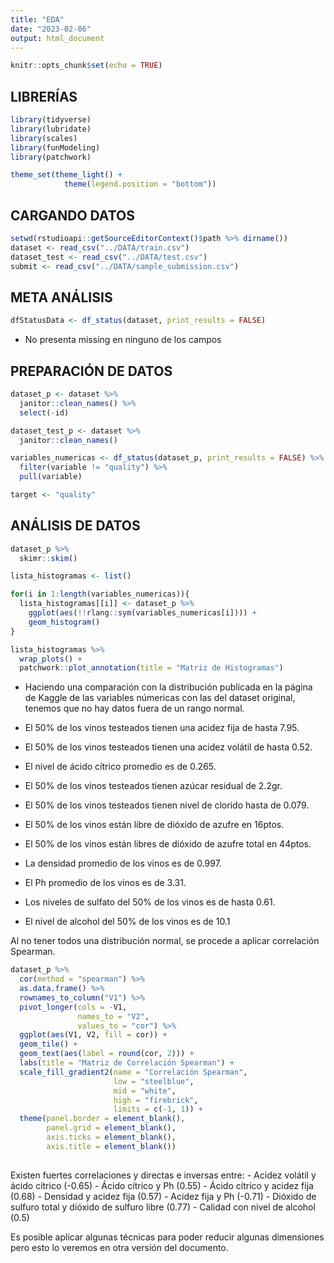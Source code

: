 ```yaml
---
title: "EDA"
date: "2023-02-06"
output: html_document
---
```


```r
knitr::opts_chunk$set(echo = TRUE)
```

## LIBRERÍAS

```r
library(tidyverse)
library(lubridate)
library(scales)
library(funModeling)
library(patchwork)

theme_set(theme_light() + 
            theme(legend.position = "bottom"))
```

## CARGANDO DATOS

```r
setwd(rstudioapi::getSourceEditorContext()$path %>% dirname())
dataset <- read_csv("../DATA/train.csv")
dataset_test <- read_csv("../DATA/test.csv")
submit <- read_csv("../DATA/sample_submission.csv")
```

## META ANÁLISIS

```r
dfStatusData <- df_status(dataset, print_results = FALSE)
```

- No presenta missing en ninguno de los campos

## PREPARACIÓN DE DATOS

```r
dataset_p <- dataset %>% 
  janitor::clean_names() %>% 
  select(-id)

dataset_test_p <- dataset %>% 
  janitor::clean_names()

variables_numericas <- df_status(dataset_p, print_results = FALSE) %>% 
  filter(variable != "quality") %>% 
  pull(variable)

target <- "quality"
```

## ANÁLISIS DE DATOS

```r
dataset_p %>% 
  skimr::skim()

lista_histogramas <- list()

for(i in 1:length(variables_numericas)){
  lista_histogramas[[i]] <- dataset_p %>% 
    ggplot(aes(!!rlang::sym(variables_numericas[i]))) + 
    geom_histogram()
}

lista_histogramas %>% 
  wrap_plots() + 
  patchwork::plot_annotation(title = "Matriz de Histogramas")

```

- Haciendo una comparación con la distribución publicada en la página de Kaggle de las variables númericas con las del dataset original, tenemos que no hay datos fuera de un rango normal.

- El 50% de los vinos testeados tienen una acidez fija de hasta 7.95.
- El 50% de los vinos testeados tienen una acidez volátil de hasta 0.52.
- El nivel de ácido cítrico promedio es de 0.265.
- El 50% de los vinos testeados tienen azúcar residual de 2.2gr.
- El 50% de los vinos testeados tienen nivel de clorido hasta de 0.079.
- El 50% de los vinos están libre de dióxido de azufre en 16ptos.
- El 50% de los vinos están libres de dióxido de azufre total en 44ptos.
- La densidad promedio de los vinos es de 0.997.
- El Ph promedio de los vinos es de 3.31.
- Los niveles de sulfato del 50% de los vinos es de hasta 0.61.
- El nivel de alcohol del 50% de los vinos es de 10.1

Al no tener todos una distribución normal, se procede a aplicar correlación Spearman.

```r
dataset_p %>% 
  cor(method = "spearman") %>% 
  as.data.frame() %>% 
  rownames_to_column("V1") %>% 
  pivot_longer(cols = -V1, 
               names_to = "V2", 
               values_to = "cor") %>% 
  ggplot(aes(V1, V2, fill = cor)) + 
  geom_tile() + 
  geom_text(aes(label = round(cor, 2))) + 
  labs(title = "Matriz de Correlación Spearman") + 
  scale_fill_gradient2(name = "Correlación Spearman", 
                       low = "steelblue", 
                       mid = "white", 
                       high = "firebrick", 
                       limits = c(-1, 1)) + 
  theme(panel.border = element_blank(), 
        panel.grid = element_blank(), 
        axis.ticks = element_blank(), 
        axis.title = element_blank())
  
```

Existen fuertes correlaciones y directas e inversas entre:
- Acidez volátil y ácido cítrico (-0.65)
- Ácido cítrico y Ph (0.55)
- Ácido cítrico y acidez fija (0.68)
- Densidad y acidez fija (0.57)
- Acidez fija y Ph (-0.71)
- Dióxido de sulfuro total y dióxido de sulfuro libre (0.77)
- Calidad con nivel de alcohol (0.5)

Es posible aplicar algunas técnicas para poder reducir algunas dimensiones pero esto lo veremos en otra versión del documento.



